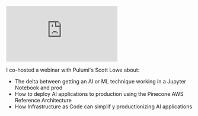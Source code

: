 <iframe 
  className="youtube-video"
  src="https://www.youtube.com/embed/GIwt3P_5b9g"
  title="YouTube video player" 
  frameBorder="0"
  allow="fullscreen">
</iframe>

I co-hosted a webinar with Pulumi's Scott Lowe about: 

* The delta between getting an AI or ML technique working in a Jupyter Notebook and prod
* How to deploy AI applications to production using the Pinecone AWS Reference Architecture 
* How Infrastructure as Code can simplif y productionizing AI applications
